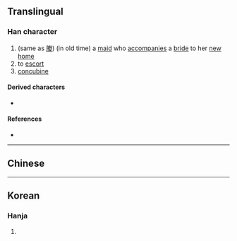 {{character info}}
==Translingual==

===Han character===
{{Han char|rn=9|rad=人|as=07|sn=9|four=|canj=OFT|ids=⿰亻灷}}

# (same as [[媵]]) (in old time) a [[maid]] who [[accompanies]] a [[bride]] to her [[new]] [[home]]
# to [[escort]]
# [[concubine]]

====Derived characters====
* {{l|mul|[[𨔮]]}}

====References====
* {{Han ref|kx=0105.070|dkj=00693|hdz=10166.030|uh=345E|ud=13406}}

----

==Chinese==
{{zh-see|媵|v}}

----

==Korean==

===Hanja===
{{ko-hanja|딸려보내다|딸려보낼|잉}}

# {{rfdef|ko|sort=人07}}
